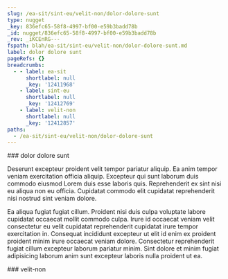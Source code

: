 ```yaml
---
slug: /ea-sit/sint-eu/velit-non/dolor-dolore-sunt
type: nugget
_key: 836efc65-58f8-4997-bf00-e59b3badd78b
_id: nugget/836efc65-58f8-4997-bf00-e59b3badd78b
_rev: _iKCEnRG---
fspath: blah/ea-sit/sint-eu/velit-non/dolor-dolore-sunt.md
label: dolor dolore sunt
pageRefs: {}
breadcrumbs:
  - - label: ea-sit
      shortlabel: null
      _key: '12411968'
    - label: sint-eu
      shortlabel: null
      _key: '12412769'
    - label: velit-non
      shortlabel: null
      _key: '12412857'
paths:
  - /ea-sit/sint-eu/velit-non/dolor-dolore-sunt
---
```


<NuggetArea>
<Nugget slug="/ea-sit/sint-eu/velit-non/dolor-dolore-sunt" type="nugget" _key="836efc65-58f8-4997-bf00-e59b3badd78b" _id="nugget/836efc65-58f8-4997-bf00-e59b3badd78b" _rev="_iKCEnRG---" fspath="blah/ea-sit/sint-eu/velit-non/dolor-dolore-sunt.md" label="dolor dolore sunt" paths="/ea-sit/sint-eu/velit-non/dolor-dolore-sunt">
<NuggetBody>
### dolor dolore sunt

Deserunt excepteur proident velit tempor pariatur aliquip. Ea anim tempor veniam exercitation officia aliquip. Excepteur qui sunt laborum duis commodo eiusmod Lorem duis esse laboris quis. Reprehenderit ex sint nisi eu aliqua non eu officia. Cupidatat commodo elit cupidatat reprehenderit nisi nostrud sint veniam dolore.

Ea aliqua fugiat fugiat cillum. Proident nisi duis culpa voluptate labore cupidatat occaecat mollit commodo culpa. Irure id occaecat veniam velit consectetur eu velit cupidatat reprehenderit cupidatat irure tempor exercitation in. Consequat incididunt excepteur ut elit id enim ex proident proident minim irure occaecat veniam dolore. Consectetur reprehenderit fugiat cillum excepteur laborum pariatur minim. Sint dolore et minim fugiat adipisicing laborum anim sunt excepteur laboris nulla proident ut ea.

</NuggetBody>
<Breadcrumbs>
<Crumbs>
<Crumb _key="12411968" label="ea-sit" /><Crumb _key="12412769" label="sint-eu" /><Crumb _key="12412857" label="velit-non" />
</Crumbs>
</Breadcrumbs>
</Nugget>

<NuggetsInbound>
</NuggetsInbound>
<NuggetsOutbound>
</NuggetsOutbound>
</NuggetArea>
<PassagesInbound>
<Passage direction="inbound" type="passage" _key="12412857" _id="passage/12412857" _rev="_iKCEnRC--_" label="velit-non" passage="velit-non" fspath="blah/ea-sit/sint-eu/velit-non" paths="/ea-sit/sint-eu/velit-non" slug="/ea-sit/sint-eu/velit-non">
<NuggetBody>
### velit-non

</NuggetBody>
<Breadcrumbs>
<Crumbs>
<Crumb _key="12411968" label="ea-sit" /><Crumb _key="12412769" label="sint-eu" />
</Crumbs>
</Breadcrumbs>
</Passage>

</PassagesInbound>
<PassagesOutbound>
</PassagesOutbound>